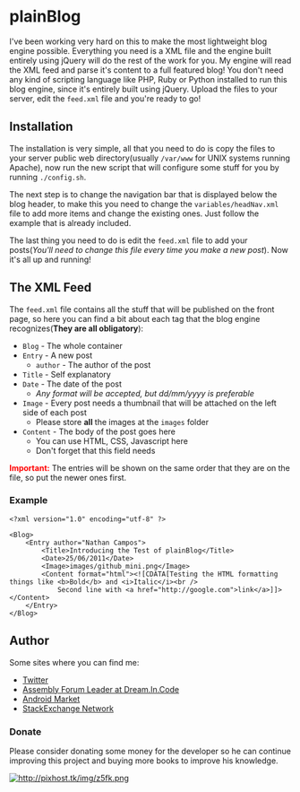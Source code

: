 = plainBlog =

I've been working very hard on this to make the most lightweight blog engine possible. Everything you need is a XML file and the engine built entirely using jQuery will do the rest of the work for you. My engine will read the XML feed and parse it's content to a full featured blog! You don't need any kind of scripting language like PHP, Ruby or Python installed to run this blog engine, since it's entirely built using jQuery. Upload the files to your server, edit the <code>feed.xml</code> file and you're ready to go!

== Installation ==

The installation is very simple, all that you need to do is copy the files to your server public web directory(usually <code>/var/www</code> for UNIX systems running Apache), now run the new script that will configure some stuff for you by running <code>./config.sh</code>.

The next step is to change the navigation bar that is displayed below the blog header, to make this you need to change the <code>variables/headNav.xml</code> file to add more items and change the existing ones. Just follow the example that is already included.

The last thing you need to do is edit the <code>feed.xml</code> file to add your posts(''You'll need to change this file every time you make a new post''). Now it's all up and running!

== The XML Feed ==

The <code>feed.xml</code> file contains all the stuff that will be published on the front page, so here you can find a bit about each tag that the blog engine recognizes('''They are all obligatory'''):

* <code>Blog</code> - The whole container
* <code>Entry</code> - A new post
** <code>author</code> - The author of the post
* <code>Title</code> - Self explanatory
* <code>Date</code> - The date of the post
** ''Any format will be accepted, but dd/mm/yyyy is preferable''
* <code>Image</code> - Every post needs a thumbnail that will be attached on the left side of each post
** Please store '''all''' the images at the <code>images</code> folder
* <code>Content</code> - The body of the post goes here
** You can use HTML, CSS, Javascript here
** Don't forget that this field needs <code><![CDATA[]]></code>

<span style="color:#ff0000">'''Important:'''</span> The entries will be shown on the same order that they are on the file, so put the newer ones first.

=== Example ===

<pre lang='xml'><?xml version="1.0" encoding="utf-8" ?>

<Blog>
	<Entry author="Nathan Campos">
		<Title>Introducing the Test of plainBlog</Title>
		<Date>25/06/2011</Date>
		<Image>images/github_mini.png</Image>
		<Content format="html"><![CDATA[Testing the HTML formatting things like <b>Bold</b> and <i>Italic</i><br />
			Second line with <a href="http://google.com">link</a>]]></Content>
	</Entry>
</Blog></pre>

== Author ==

Some sites where you can find me:

* [http://twitter.com/nathanpc Twitter]
* [http://www.dreamincode.net/forums/user/257075-nathanpc/ Assembly Forum Leader at Dream.In.Code]
* [https://market.android.com/developer?pub=Nathan+Campos Android Market]
* [http://careers.stackoverflow.com/nathanpc StackExchange Network]

=== Donate ===

Please consider donating some money for the developer so he can continue improving this project and buying more books to improve his knowledge.

<a href="https://www.paypal.com/cgi-bin/webscr?cmd=_donations&business=eeepc904%40gmail%2ecom&lc=US&item_name=plainBlog%20Developer%20Support%20%2d%20Thanks%20very%20much%21%20%3a%29&no_note=0&currency_code=USD&bn=PP%2dDonationsBF%3abtn_donateCC_LG%2egif%3aNonHostedGuest ">[[File:http://pixhost.tk/img/z5fk.png]]</a>